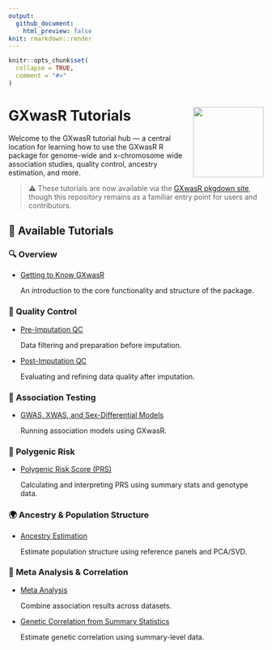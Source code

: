 ```yaml
---
output: 
  github_document:
    html_preview: false
knit: rmarkdown::render
---
```


<!-- README.md is generated from README.Rmd. Please edit that file -->

```r
knitr::opts_chunk$set(
  collapse = TRUE,
  comment = "#>"
)
```

# GXwasR Tutorials <img src="logo/logo.svg" align="right" height="139" alt="" />

Welcome to the GXwasR tutorial hub — a central location for learning how to use the GXwasR R package for genome-wide and x-chromosome wide association studies, quality control, ancestry estimation, and more.

>⚠️ These tutorials are now available via the [GXwasR pkgdown site](https://boseb.github.io/GXwasR), though this repository remains as a familiar entry point for users and contributors.

## 📘 Available Tutorials

### 🔍 Overview

* [Getting to Know GXwasR](https://boseb.github.io/GXwasR/articles/GXwasR_overview.html)
  
  An introduction to the core functionality and structure of the package.

### 🧹 Quality Control

* [Pre-Imputation QC](https://boseb.github.io/GXwasR/articles/preimputationQC.html)
  
  Data filtering and preparation before imputation.

* [Post-Imputation QC](https://boseb.github.io/GXwasR/articles/postimputationQC.html)
  
  Evaluating and refining data quality after imputation.

### 🧬 Association Testing

* [GWAS, XWAS, and Sex-Differential Models](https://boseb.github.io/GXwasR/articles/gwas_models.html)
  
  Running association models using GXwasR.

### 🧠 Polygenic Risk

* [Polygenic Risk Score (PRS)](https://boseb.github.io/GXwasR/articles/GXwasR_PRS.html)
  
  Calculating and interpreting PRS using summary stats and genotype data.

### 🌍 Ancestry & Population Structure

* [Ancestry Estimation](https://boseb.github.io/GXwasR/articles/decoding_ancestry.html)
  
  Estimate population structure using reference panels and PCA/SVD.

### 🔗 Meta Analysis & Correlation

* [Meta Analysis](https://boseb.github.io/GXwasR/articles/meta_analysis.html)
  
  Combine association results across datasets.

* [Genetic Correlation from Summary Statistics](https://boseb.github.io/GXwasR/articles/genetic_correlation_sumstat.html)
  
  Estimate genetic correlation using summary-level data.

